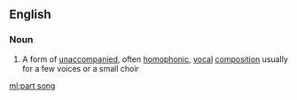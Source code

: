 {{also|part-song}}
==English==

===Noun===
{{wikipedia}}
{{en-noun}}

# {{lb|en|music}} A form of [[unaccompanied]], often [[homophonic]], [[vocal]] [[composition]] usually for a few voices or a small choir

[[ml:part song]]